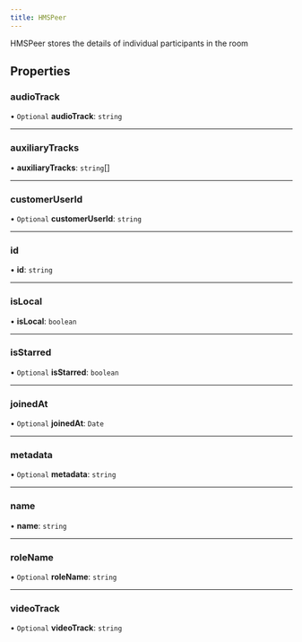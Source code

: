 ```yaml
---
title: HMSPeer
---
```


HMSPeer stores the details of individual participants in the room

## Properties

### audioTrack

• `Optional` **audioTrack**: `string`

---

### auxiliaryTracks

• **auxiliaryTracks**: `string`[]

---

### customerUserId

• `Optional` **customerUserId**: `string`

---

### id

• **id**: `string`

---

### isLocal

• **isLocal**: `boolean`

---

### isStarred

• `Optional` **isStarred**: `boolean`

---

### joinedAt

• `Optional` **joinedAt**: `Date`

---

### metadata

• `Optional` **metadata**: `string`

---

### name

• **name**: `string`

---

### roleName

• `Optional` **roleName**: `string`

---

### videoTrack

• `Optional` **videoTrack**: `string`
